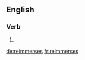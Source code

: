 ==English==

===Verb===
{{head|en|verb form}}

# {{en-third-person singular of|reimmerse}}

[[de:reimmerses]]
[[fr:reimmerses]]